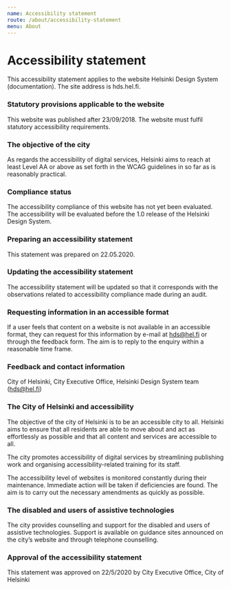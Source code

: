 ```yaml
---
name: Accessibility statement 
route: /about/accessibility-statement
menu: About
---
```


# Accessibility statement

This accessibility statement applies to the website Helsinki Design System (documentation). The site address is hds.hel.fi.

### Statutory provisions applicable to the website
This website was published after 23/09/2018. The website must fulfil statutory accessibility requirements.

### The objective of the city
As regards the accessibility of digital services, Helsinki aims to reach at least Level AA or above as set forth in the WCAG guidelines in so far as is reasonably practical.

### Compliance status
The accessibility compliance of this website has not yet been evaluated. The accessibility will be evaluated before the 1.0 release of the Helsinki Design System.

### Preparing an accessibility statement
This statement was prepared on 22.05.2020.

### Updating the accessibility statement
The accessibility statement will be updated so that it corresponds with the observations related to accessibility compliance made during an audit.

### Requesting information in an accessible format
If a user feels that content on a website is not available in an accessible format, they can request for this information by e-mail at hds@hel.fi or through the feedback form. The aim is to reply to the enquiry within a reasonable time frame.

### Feedback and contact information
City of Helsinki, City Executive Office, Helsinki Design System team (hds@hel.fi)

### The City of Helsinki and accessibility
The objective of the city of Helsinki is to be an accessible city to all. Helsinki aims to ensure that all residents are able to move about and act as effortlessly as possible and that all content and services are accessible to all.

The city promotes accessibility of digital services by streamlining publishing work and organising accessibility-related training for its staff.

The accessibility level of websites is monitored constantly during their maintenance. Immediate action will be taken if deficiencies are found. The aim is to carry out the necessary amendments as quickly as possible.

### The disabled and users of assistive technologies
The city provides counselling and support for the disabled and users of assistive technologies. Support is available on guidance sites announced on the city’s website and through telephone counselling.

### Approval of the accessibility statement
This statement was approved on 22/5/2020 by City Executive Office, City of Helsinki